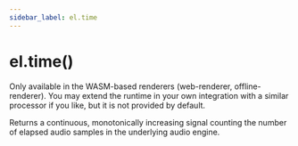 ```yaml
---
sidebar_label: el.time
---
```


# el.time()

<Callout type="info">
  Only available in the WASM-based renderers (web-renderer, offline-renderer). You may extend the runtime
  in your own integration with a similar processor if you like, but it is not provided by default.
</Callout>

Returns a continuous, monotonically increasing signal counting the number of elapsed
audio samples in the underlying audio engine.
